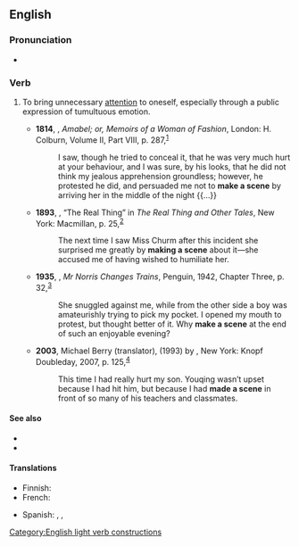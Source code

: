 ==English==

===Pronunciation===
* {{audio|en|En-au-make a scene.ogg|Audio (AU)}}

===Verb===
{{en-verb|makes a scene|making a scene|made a scene}}

# {{lb|en|idiom}} To bring unnecessary [[attention]] to oneself, especially through a public expression of tumultuous emotion.
#* '''1814''', {{w|Elizabeth Cavendish, Duchess of Devonshire|Elizabeth Hervey}}, ''Amabel; or, Memoirs of a Woman of Fashion'', London: H. Colburn, Volume II, Part VIII, p. 287,<sup>[https://catalog.hathitrust.org/Record/006110081]</sup>
#*: I saw, though he tried to conceal it, that he was very much hurt at your behaviour, and I was sure, by his looks, that he did not think my jealous apprehension groundless; however, he protested he did, and persuaded me not to '''make a scene''' by arriving her in the middle of the night {{...}}
#* '''1893''', {{w|Henry James}}, “The Real Thing” in ''The Real Thing and Other Tales'', New York: Macmillan, p. 25,<sup>[https://archive.org/details/realthingotherta00jamerich]</sup>
#*: The next time I saw Miss Churm after this incident she surprised me greatly by '''making a scene''' about it—she accused me of having wished to humiliate her.
#* '''1935''', {{w|Christopher Isherwood}}, ''Mr Norris Changes Trains'', Penguin, 1942, Chapter Three, p. 32,<sup>[https://archive.org/details/mrnorrischangest00ishe]</sup>
#*: She snuggled against me, while from the other side a boy was amateurishly trying to pick my pocket. I opened my mouth to protest, but thought better of it. Why '''make a scene''' at the end of such an enjoyable evening?
#* '''2003''', Michael Berry (translator), ''{{w|To Live (novel)|To Live}}'' (1993) by {{w|Yu Hua}}, New York: Knopf Doubleday, 2007, p. 125,<sup>[https://books.google.ca/books?id=r5kKobqjHgwC&printsec=frontcover#v=onepage&q&f=false]</sup>
#*: This time I had really hurt my son. Youqing wasn’t upset because I had hit him, but because I had '''made a scene''' in front of so many of his teachers and classmates.

====See also====
* {{l|en|make a big thing out of}}
* {{l|en|make a spectacle of oneself}}

====Translations====
{{trans-top}}
* Finnish: {{t|fi|[[järjestää]] [[kohtaus]]}}
* French: {{t+|fr|faire une scène}}
{{trans-mid}}
* Spanish: {{t|es|montar el pollo}}, {{t+|es|dar la nota}}, {{t|es|montar un numerito}}
{{trans-bottom}}

[[Category:English light verb constructions]]